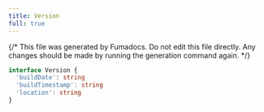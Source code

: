 ```yaml
---
title: Version
full: true
---
```


{/* This file was generated by Fumadocs. Do not edit this file directly. Any changes should be made by running the generation command again. */}



```typescript
interface Version {
  'buildDate': string
  'buildTimestamp': string
  'location': string
}
```
